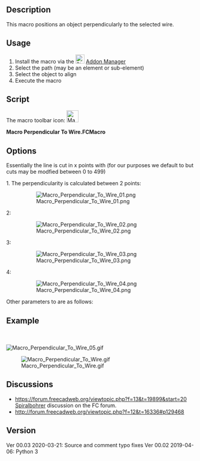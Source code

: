 <languages/>
<translate>
<!--T:1-->
{{Macro
|Name=Macro Perpendicular To Wire
|Icon=Macro_Perpendicular_To_Wire.png
|Description=This macro positions an object perpendicularly to the selected wire.
|Author=Mario52
|Version=00.03
|Date=2020-03-31
|FCVersion=All
|Download=[https://www.freecadweb.org/wiki/images/0/0c/Macro_Perpendicular_To_Wire.png ToolBar Icon].
}}

==Description== <!--T:2-->
This macro positions an object perpendicularly to the selected wire.

==Usage== <!--T:3--> 

<!--T:4-->
# Install the macro via the [[Image:Std_AddonMgr.svg|24px|link=Std_AddonMgr]] [[Std_AddonMgr|Addon Manager]]
# Select the path (may be an element or sub-element)
# Select the object to align
# Execute the macro

==Script== <!--T:5-->

<!--T:12-->
The macro toolbar icon: [[File:Macro Perpendicular To Wire.png|32px]]
</translate>

'''Macro Perpendicular To Wire.FCMacro'''

{{MacroCode|code=
# -*- coding: utf-8 -*-
__title__   = "Macro Perpendicular To Wire"
__author__  = "Mario52"
__url__     = "https://wiki.freecadweb.org/Macro_Perpendicular_To_Wire"
__version__ = "00.03"
__date__    = "31/03/2020"

import Draft, Part

try:
    sel = FreeCADGui.Selection.getSelection()                               # Select an object
    
    lineSelected = FreeCADGui.Selection.getSelectionEx()[0].SubObjects[0]   # first object the Path object or SubObjects
    myCircle     = sel[1]                                                   # second object
    
    pointsDirection  = []
    
    pointsDirection = lineSelected.discretize(Number=500)                   # discretize the path line first selection
    
    v=pointsDirection[0].sub(pointsDirection[1])                            # avec vecteurs 1 et 2 (direction debut ligne)
    r=App.Rotation(App.Vector(0,0,1),v)
    
    pl=FreeCAD.Placement()                                                  # placement object
    pl.Rotation.Q = r.Q
    pl.Base = pointsDirection[0]
    myCircle.Placement = pl
    
    del pointsDirection[:]
    FreeCAD.ActiveDocument.recompute()
except Exception:
    print( "Select two objects. 1:The path 2:The object to align" )

}}
<translate>

==Options== <!--T:6-->

<!--T:7-->
Essentially the line is cut in x points with {{incode|discretize()}} (for our purposes we default to {{incode|Number&#61;500}} but cuts may be modfied between  0 to 499)
</translate>

{{Code|code=
    pointsDirection = lineSelected.Shape.discretize(Number=500)             # discretize the path line first selection
}}
<translate>
<!--T:9-->
1. The perpendicularity is calculated between 2 points:
</translate>
{{Code|code=
v=pointsDirection[0].sub(pointsDirection[1])          # perpendicular of first > second point
}}

:[[File:Macro Perpendicular To Wire 01.png]]
{{clear}}
2:

{{Code|code=
v=pointsDirection[-1].sub(pointsDirection[-2])       # perpendicular of last > before last point
pl.Base = pointsDirection[-1]                        # position base last point}}

:[[File:Macro Perpendicular To Wire 02.png]]
{{clear}}
3:

{{Code|code=
v=pointsDirection[100].sub(pointsDirection[101])   # perpendicular of point 100 > point 101
pl.Base = pointsDirection[100]                     # position base point 100}}

:[[File:Macro Perpendicular To Wire 03.png]]
{{clear}}
4:

{{Code|code=
v=pointsDirection[0].sub(pointsDirection[-1])         # perpendicular of first point > last point
pl.Base = pointsDirection[0]                          # position base first point}}

:[[File:Macro Perpendicular To Wire 04.png]]
{{clear}}
<translate>

<!--T:10-->
Other parameters to {{incode|discretize()}} are as follows:

</translate>
{{Code|code=
# Discretizes the edge and returns a list of points.
# Forum thread: http://forum.freecadweb.org/viewtopic.php?f=12&t=16336#p129468
# The function accepts keywords as argument:
# discretize(Number=n) => gives a list of 'n' equidistant points
# discretize(QuasiNumber=n) => gives a list of 'n' quasi equidistant points (is faster than the method above)
# discretize(Distance=d) => gives a list of equidistant points with distance 'd'
# discretize(Deflection=d) => gives a list of points with a maximum deflection 'd' to the edge
# discretize(QuasiDeflection=d) => gives a list of points with a maximum deflection 'd' to the edge (faster)
# discretize(Angular=a,Curvature=c,[Minimum=m]) => gives a list of points with an angular deflection of 'a'
# and a curvature deflection of 'c'. Optionally a minimum number of points
# can be set which by default is set to 2.
}}
<translate>

==Example== <!--T:13-->
</translate>
<br /><br />
[[File:Macro Perpendicular To Wire 05.gif]]
{{clear}}

[[File:Macro Perpendicular To Wire.gif]]

<translate>
==Discussions== <!--T:15-->

<!--T:11-->
* [[https://forum.freecadweb.org/viewtopic.php?f=13&t=19899&start=20 Spiralbohrer]] discussion on the FC forum.
* http://forum.freecadweb.org/viewtopic.php?f=12&t=16336#p129468

==Version== <!--T:14-->

<!--T:16-->
Ver 00.03 2020-03-21: Source and comment typo fixes 
Ver 00.02 2019-04-06: Python 3


</translate>